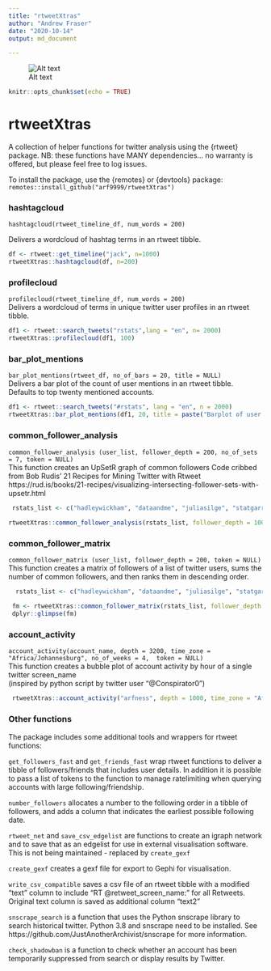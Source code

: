 ```yaml
---
title: "rtweetXtras"
author: "Andrew Fraser"
date: "2020-10-14"
output: md_document

---
```


![Alt text](rtweetXtrashex.png)


```r
knitr::opts_chunk$set(echo = TRUE)
```

# rtweetXtras

A collection of helper functions for twitter analysis using the {rtweet} package. NB: these functions have MANY dependencies... no warranty is offered, but please feel free to log issues.

To install the package, use the {remotes} or {devtools} package:
`remotes::install_github("arf9999/rtweetXtras")`


### hashtagcloud
`hashtagcloud(rtweet_timeline_df, num_words = 200)`   

Delivers a wordcloud of hashtag terms in an rtweet tibble.

```r
df <- rtweet::get_timeline("jack", n=1000)
rtweetXtras::hashtagcloud(df, n=200)
```


### profilecloud
`profilecloud(rtweet_timeline_df, num_words = 200)`  
Delivers a wordcloud of terms in unique twitter user profiles in an rtweet tibble.  

```r
df1 <- rtweet::search_tweets("rstats",lang = "en", n= 2000)
rtweetXtras::profilecloud(df1, 100)
```

### bar_plot_mentions  
`bar_plot_mentions(rtweet_df, no_of_bars = 20, title = NULL)`  
Delivers a bar plot of the count of user mentions in an rtweet tibble. Defaults to top twenty mentioned accounts.

```r
df1 <- rtweet::search_tweets("#rstats", lang = "en", n = 2000)
rtweetXtras::bar_plot_mentions(df1, 20, title = paste("Barplot of user mentions in twitter search for \"#rstats\"", Sys.Date()))
```

### common_follower_analysis  
 `common_follower_analysis (user_list, follower_depth = 200, no_of_sets = 7, token = NULL)`   
 This function creates an UpSetR graph of common followers
   Code cribbed from Bob Rudis' 21 Recipes for Mining Twitter with Rtweet
   https://rud.is/books/21-recipes/visualizing-intersecting-follower-sets-with-upsetr.html
 
```r
 rstats_list <- c("hadleywickham", "dataandme", "juliasilge", "statgarrett","thomasp85")
 
rtweetXtras::common_follower_analysis(rstats_list, follower_depth = 1000, no_of_sets = 5, token = NULL)
```

### common_follower_matrix  
`common_follower_matrix (user_list, follower_depth = 200, token = NULL)`   
This function creates a matrix of followers of a list of twitter users,
 sums the number of common followers, and then ranks them in descending order.   
```r
  rstats_list <- c("hadleywickham", "dataandme", "juliasilge", "statgarrett","thomasp85")

 fm <- rtweetXtras::common_follower_matrix(rstats_list, follower_depth = 200, token = NULL)
 dplyr::glimpse(fm)
```

### account_activity
`account_activity(account_name, depth = 3200, time_zone = "Africa/Johannesburg", no_of_weeks = 4,  token = NULL)`  
This function creates a bubble plot of account activity by hour of a single twitter screen_name  
 (inspired by python script by twitter user "@Conspirator0")
 
```r
 rtweetXtras::account_activity("arfness", depth = 1000, time_zone = "Africa/Johannesburg", no_of_weeks = 5, token = NULL)
```


### Other functions  

The package includes some additional tools and wrappers for rtweet functions:  

`get_followers_fast` and `get_friends_fast` wrap rtweet functions to deliver a tibble of followers/friends that includes user details. In addition it is possible to pass a list of tokens to the function to manage ratelimiting when querying accounts with large following/friendship.  

`number_followers` allocates a number to the following order in a tibble of followers, and adds a column that indicates the earliest possible following date.  

`rtweet_net` and `save_csv_edgelist` are functions to create an igraph network and to save that as an edgelist for use in external visualisation software.  This is not being maintained - replaced by `create_gexf`  

`create_gexf` creates a gexf file for export to Gephi for visualisation. 

`write_csv_compatible` saves a csv file of an rtweet tibble with a modified "text" column to include "RT @retweet_screen_name: " for all Retweets. Original text column is saved as additional column "text2"

`snscrape_search` is a function that uses the Python snscrape library to search historical twitter. Python 3.8 and snscrape need to be installed. See https://github.com/JustAnotherArchivist/snscrape for more information. 

`check_shadowban` is a function to check whether an account has been temporarily suppressed from search or display results by Twitter.





